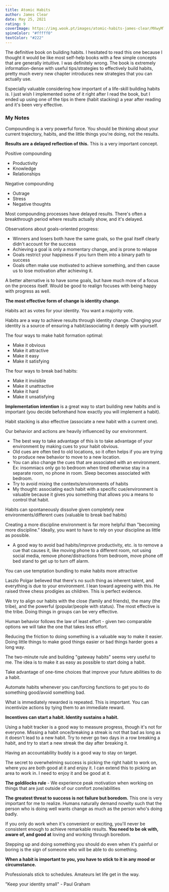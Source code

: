 ```yaml
---
title: Atomic Habits
author: James Clear
date: May 25, 2021
rating: 9
coverImage: https://img.wook.pt/images/atomic-habits-james-clear/MXwyMTg2NTQxOHwxNzcyMDUzMXwxNjQ3MzQwMzcwMDAw/500x
spineColor: "#fffff0"
textColor: "#222"
---
```


The definitive book on building habits. I hesitated to read this one because I thought it would be like most self-help books with a few simple concepts that are generally intuitive. I was definitely wrong. The book is extremely information-dense with useful tips/strategies to effectively build habits, pretty much every new chapter introduces new strategies that you can actually use.

Especially valuable considering how important of a life-skill building habits is. I just wish I implemented some of it right after I read the book, but I ended up using one of the tips in there (habit stacking) a year after reading and it's been very effective.

### My Notes

Compounding is a very powerful force. You should be thinking about your current trajectory, habits, and the little things you're doing, not the results.

**Results are a delayed reflection of this.** This is a very important concept.

Positive compounding

- Productivity
- Knowledge
- Relationships

Negative compounding

- Outrage
- Stress
- Negative thoughts

Most compounding processes have delayed results. There's often a breakthrough period where results actually show, and it's delayed.

Observations about goals-oriented progress:

- Winners and losers both have the same goals, so the goal itself clearly didn't account for the success
- Achieving a goal is only a momentary change, and is prone to relapse
- Goals restrict your happiness if you turn them into a binary path to success
- Goals often make use motivated to achieve something, and then cause us to lose motivation after achieving it.

A better alternative is to have some goals, but have much more of a focus on the process itself. Would be good to realign focuses with being happy with progress as well.

**The most effective form of change is identity change**.

Habits act as votes for your identity. You want a majority vote.

Habits are a way to achieve results through identity change. Changing your identity is a source of ensuring a habit/associating it deeply with yourself.

The four ways to make habit formation optimal:

- Make it obvious
- Make it attractive
- Make it easy
- Make it satisfying

The four ways to break bad habits:

- Make it invisible
- Make it unattractive
- Make it hard
- Make it unsatisfying

**Implementation intention** is a great way to start building new habits and is important (you decide beforehand how exactly you will implement a habit).

Habit stacking is also effective (associate a new habit with a current one).

Our behavior and actions are heavily influenced by our environment.

- The best way to take advantage of this is to take advantage of your environment by making cues to your habit obvious.
- Old cues are often tied to old locations, so it often helps if you are trying to produce new behavior to move to a new location.
- You can also change the cues that are associated with an environment. Ex: insomniacs only go to bedroom when tired otherwise stay in a separate room, no phone in room. Sleep becomes associated with bedroom.
- Try to avoid mixing the contexts/environments of habits
- My thought: associating each habit with a specific cue/environment is valuable because it gives you something that allows you a means to control that habit.

Habits can spontaneously dissolve given completely new environments/different cues (valuable to break bad habits)

Creating a more discipline environment is far more helpful than "becoming more discipline." Ideally, you want to have to rely on your discipline as little as possible.

- A good way to avoid bad habits/improve productivity, etc. is to remove a cue that causes it, like moving phone to a different room, not using social media, remove phone/distractions from bedroom, move phone off bed stand to get up to turn off alarm.

You can use temptation bundling to make habits more attractive

Laszlo Polgar believed that there's no such thing as inherent talent, and everything is due to your environment. I lean toward agreeing with this. He raised three chess prodigies as children. This is perfect evidence.

We try to align our habits with the close (family and friends), the many (the tribe), and the powerful (popular/people with status). The most effective is the tribe. Doing things in groups can be very effective.

Human behavior follows the law of least effort - given two comparable options we will take the one that takes less effort.

Reducing the friction to doing something is a valuable way to make it easier. Doing little things to make good things easier or bad things harder goes a long way.

The two-minute rule and building "gateway habits" seems very useful to me. The idea is to make it as easy as possible to start doing a habit.

Take advantage of one-time choices that improve your future abilities to do a habit.

Automate habits whenever you can/forcing functions to get you to do something good/avoid something bad.

What is immediately rewarded is repeated. This is important. You can incentivize actions by tying them to an immediate reward.

**Incentives can start a habit. Identity sustains a habit.**

Using a habit tracker is a good way to measure progress, though it's not for everyone. Missing a habit once/breaking a streak is not that bad as long as it doesn't lead to a new habit. Try to never go two days in a row breaking a habit, and try to start a new streak the day after breaking it.

Having an accountability buddy is a good way to stay on target.

The secret to overwhelming success is picking the right habit to work on, where you are both good at it and enjoy it. I can extend this to picking an area to work in. I need to enjoy it and be good at it.

**The goldilocks rule** - We experience peak motivation when working on things that are just outside of our comfort zone/abilities

**The greatest threat to success is not failure but boredom.** This one is very important for me to realize. Humans naturally demand novelty such that the person who is doing well wants change as much as the person who's doing badly.

If you only do work when it's convenient or exciting, you'll never be consistent enough to achieve remarkable results. **You need to be ok with, aware of, and good at** loving and working through boredom.

Stepping up and doing something you should do even when it's painful or boring is the sign of someone who will be able to do something.

**When a habit is important to you, you have to stick to it in any mood or circumstance.**

Professionals stick to schedules. Amateurs let life get in the way.

"Keep your identity small" - Paul Graham
